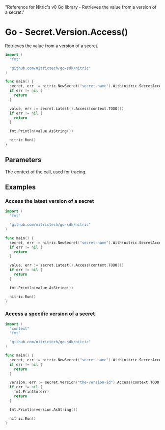   "Reference for Nitric's v0 Go library - Retrieves the value from a version of a secret."

# Go - Secret.Version.Access()

Retrieves the value from a version of a secret.

```go
import (
  "fmt"

  "github.com/nitrictech/go-sdk/nitric"
)

func main() {
  secret, err := nitric.NewSecret("secret-name").With(nitric.SecretAccessing)
  if err != nil {
    return
  }

  value, err := secret.Latest().Access(context.TODO())
  if err != nil {
    return
  }

  fmt.Println(value.AsString())

  nitric.Run()
}
```

## Parameters

<Properties>
  <Property name="ctx" required type="context">
    The context of the call, used for tracing.
  </Property>
</Properties>

## Examples

### Access the latest version of a secret

```go
import (
  "fmt"

  "github.com/nitrictech/go-sdk/nitric"
)

func main() {
  secret, err := nitric.NewSecret("secret-name").With(nitric.SecretAccessing)
  if err != nil {
    return
  }

  value, err := secret.Latest().Access(context.TODO())
  if err != nil {
    return
  }

  fmt.Println(value.AsString())

  nitric.Run()
}
```

### Access a specific version of a secret

```go
import (
  "context"
  "fmt"

  "github.com/nitrictech/go-sdk/nitric"
)

func main() {
  secret, err := nitric.NewSecret("secret-name").With(nitric.SecretAccessing)
  if err != nil {
    return
  }

  version, err := secret.Version("the-version-id").Access(context.TODO())
  if err != nil {
    fmt.Println(err)
    return
  }

  fmt.Println(version.AsString())

  nitric.Run()
}
```
